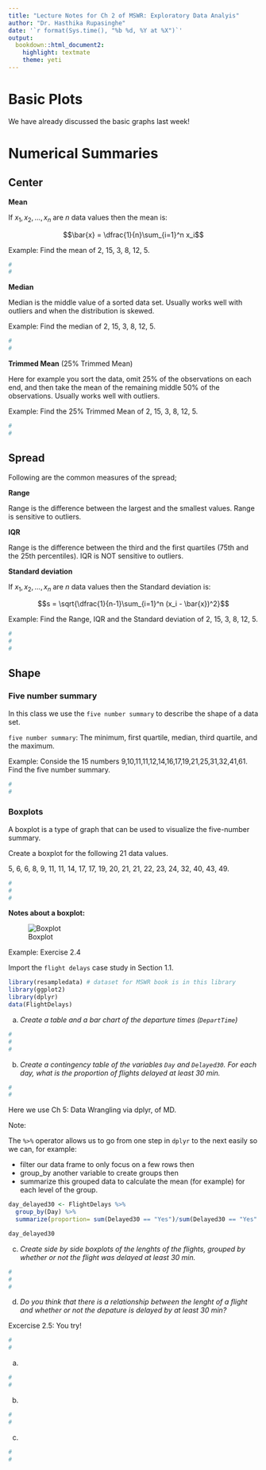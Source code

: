 ```yaml
---
title: "Lecture Notes for Ch 2 of MSWR: Exploratory Data Analyis"
author: "Dr. Hasthika Rupasinghe"
date: '`r format(Sys.time(), "%b %d, %Y at %X")`'
output:
  bookdown::html_document2:
    highlight: textmate
    theme: yeti
---
```


# Basic Plots

We have already discussed the basic graphs last week!


# Numerical Summaries

## Center

**Mean** 

If $x_1, x_2,...,x_n$ are $n$ data values then the mean is:

$$\bar{x} = \dfrac{1}{n}\sum_{i=1}^n x_i$$

Example: Find the mean of 2, 15, 3, 8, 12, 5.

```r
#
#
```

**Median**

Median is the middle value of a sorted data set. Usually works well with outliers and when the distribution is skewed.

Example: Find the median of 2, 15, 3, 8, 12, 5.

```r
#
#
```



**Trimmed Mean** (25% Trimmed Mean)

Here for example you sort the data, omit 25% of the observations on each end, and then take the mean of the remaining middle 50% of the observations. Usually works well with outliers.

Example: Find the 25% Trimmed Mean of 2, 15, 3, 8, 12, 5.

```r
#
#
```



## Spread

Following are the common measures of the spread;

**Range** 

Range is the difference between the largest and the smallest values. Range is sensitive to outliers.

**IQR**

Range is the difference between the third and the first quartiles (75th and the 25th percentiles). IQR is NOT sensitive to outliers.


**Standard deviation**

If $x_1, x_2,...,x_n$ are $n$ data values then the Standard deviation is:

$$s = \sqrt{\dfrac{1}{n-1}\sum_{i=1}^n (x_i - \bar{x})^2}$$


Example: Find the Range, IQR and the Standard deviation  of 2, 15, 3, 8, 12, 5.

```r

#
#
#

```



## Shape

### Five number summary

In this class we use the `five number summary` to describe the shape of a data set.


`five number summary`: The minimum, first quartile, median, third quartile, and the maximum.


Example: Conside the 15 numbers 9,10,11,11,12,14,16,17,19,21,25,31,32,41,61. Find the five number summary.

```r
#
#
```

### Boxplots

A boxplot is a type of graph that can be used to visualize the five-number summary.

Create a boxplot for the following 21 data values. 


5, 6, 6, 8, 9, 11, 11, 14, 17, 17, 19, 20, 21, 21, 22, 23, 24, 32, 40, 43, 49.

```r

#
#
#

```

**Notes about a boxplot: **

  ![Boxplot](boxplotEx.png)




Example: Exercise  2.4
 
Import the `flight delays` case study in Section 1.1.

```r
library(resampledata) # dataset for MSWR book is in this library
library(ggplot2)
library(dplyr)
data(FlightDelays)
```


a) *Create a table and a bar chart of the departure times (`DepartTime`)*


```r
#
#
#

```

b) *Create a contingency table of the variables `Day` and `Delayed30`. For each day, what is the proportion of flights delayed at least 30 min.*

```r

#
#

```


Here we use Ch 5: Data Wrangling via dplyr, of MD.


Note: 

The `%>%` operator allows us to go from one step in `dplyr` to the next easily so we can, for example:

  * filter our data frame to only focus on a few rows then
  * group_by another variable to create groups then
  * summarize this grouped data to calculate the mean (for example) for each level of the group.

```r
day_delayed30 <- FlightDelays %>% 
  group_by(Day) %>% 
  summarize(proportion= sum(Delayed30 == "Yes")/sum(Delayed30 == "Yes" | Delayed30 == "No"))

day_delayed30
```



c) *Create side by side boxplots of the lenghts of the flights, grouped by whether or not the flight was delayed at least 30 min.*

```r

#
#
#

```



d) *Do you think that there is a relationship between the lenght of a flight and whether or not the depature is delayed by at least 30 min?*



Excercise 2.5: You try!



```r

#
#


```

a) 

```r

#
#


```


b) 

```r

#
#

```

c) 

```r

#
#

```

